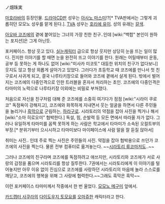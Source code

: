 {{{#brown '''茶'''}}}ノ畑珠実

[[마호라바]]의 등장인물. [[드라마CD]]판 성우는 [[아사노 마스미]]!?[* TVA판에서는 그렇게 괴롭히던 모모노 성우를 맡게 된다.]. [[TVA]] 성우는 [[호리에 유이]]. 성의 유래는 [[갈색]].

[[아오바 코즈에]]의 곁에 붙어있는 그녀의 가장 친한 친구..인데 [wiki:"백합" 본인이 원하는 포지션]은 그게 아닌듯.

포커페이스. 항상 웃고 있다. [[실눈]]캐릭터 급으로 항상 웃지만 상당히 눈을 뜨는 일이 많다. 진지한 이야기를 할 때면 눈을 완전히 뜨고 이야기를 한다.
원래는 어릴때부터 운동, 공부 등 못하는 게 하나도 없어 [wiki:"미사카 미코토" 대등한 위치의 친구가 없다보니] 웃지도 않고 항상 외롭게 살아가고 있었다. 그러다가 초등학교 때 코즈에를 만나서 첫 친구로서 사귀게 되고, 결국 나루타키장으로 들어와 코즈에 곁에서 살게 된다. 밖에서 벌어지는 코즈에의 다중인격으로 인한 트러블을 혼자서 처리하는 초인. 코즈에의 다중인격은 타마미의 노력으로 나루타키장 이외에는 비밀로 부쳐졌다.

처음으로 자신을 친구처럼 대해 준 코즈에를 소중히 여기다가 점점 [wiki:"시라이 쿠로코" 독점욕이 강해지고], 코즈에와 화목하게 지내면서 웃는 얼굴을 하면서 다른 주민들을 놀리거나 [[흑막]]으로 군림하는, [[하라구로]]. 시라토리의 약점을 잡아 사진을 찍거나 해서 [wiki:"소마 히로오미" 협박한다.] 독설, 힘, 순발력 등 모든 면에서 따라올 자가 없다. 그러나 유일하게 타마미를 꼼짝 못하게 하는 사람은 학교에서 타마미가 소속된 오컬트부의 부장.[* 분위기부터 으시시하고 타마미보다 마이페이스에 사람 말을 잘 듣질 않아서]

취미는 사진.. 인데 주로 찍는 사진은 주민들의 사진. 약점을 잡아 협박용으로 쓰던가 코즈에의 사진을 찍는다. 물론 전부 컴퓨터로 옮겨놓는다. ~~[[시라토리 류코]]마저도..~~

그러나 코즈에의 친구라며 코즈에를 독점하려고 애쓰지만, 시라토리와 코즈에가 서로 사랑의 감정을 품으며 시라토리를 항상 질투한다. 7권에서는 시라토리에게 이 이야기를 털어놓지만 아무 이유 없이 진심으로 코즈에를 사랑하던 시라토리의 마음에 놀라 스스로를 깨닫고, 코즈에의 행복을 위해 그 사랑에 협력한다.~~그래도 흑막은 흑막~~

이런 포커페이스 타마미께서 작중에서 한 번 울었다. [[모모노 메구미]] 앞에서.

[[카드캡터 사쿠라]]의 [[다이도우지 토모요]]를 [[오마쥬]]한 캐릭터라고 한다.

